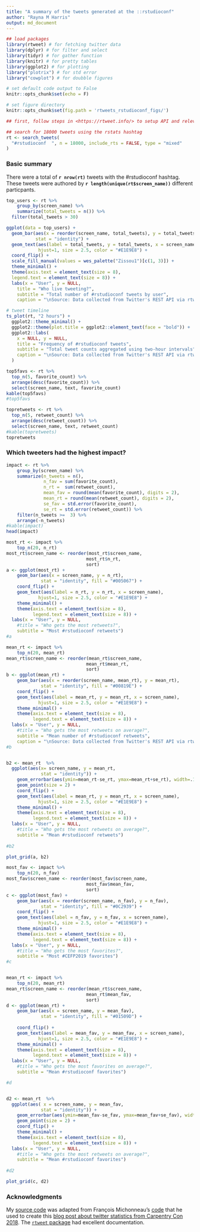 ```yaml
---
title: "A summary of the tweets generated at the ::rstudioconf"
author: "Rayna M Harris"
output: md_document
---
```


```r
## load packages
library(rtweet) # for fetching twitter data
library(dplyr) # for filter and select
library(tidyr) # for gather function
library(knitr) # for pretty tables
library(ggplot2) # for plotting
library("plotrix") # for std error
library("cowplot") # for doubble figures

# set default code output to False
knitr::opts_chunk$set(echo = F)

# set figure directory
knitr::opts_chunk$set(fig.path = 'rtweets_rstudioconf_figs/')

```


```r
## first, follow steps in <https://rtweet.info/> to setup API and relevant tokens

## search for 18000 tweets using the rstats hashtag
rt <- search_tweets(
  "#rstudioconf  ", n = 18000, include_rts = FALSE, type = "mixed"
)
```


### Basic summary

There were a total of **`r nrow(rt)`** tweets with the #rstudioconf hashtag. These tweets were authored by **`r length(unique(rt$screen_name))`** different particpants. 

```r
top_users <- rt %>%
    group_by(screen_name) %>%
    summarize(total_tweets = n()) %>%
  filter(total_tweets > 30)

ggplot(data = top_users) + 
  geom_bar(aes(x = reorder(screen_name, total_tweets), y = total_tweets), 
           stat = "identity") +
  geom_text(aes(label = total_tweets, y = total_tweets, x = screen_name),  
            hjust=1, size = 2.5, color = "#E1E9E8") +
  coord_flip() +
  scale_fill_manual(values = wes_palette("Zissou1")[c(1, 3)]) +
  theme_minimal() +
  theme(axis.text = element_text(size = 8),
  legend.text = element_text(size = 8)) + 
  labs(x = "User", y = NULL,
    title = "Who live tweeting?",
    subtitle = "Total number of #rstudioconf tweets by user",
    caption = "\nSource: Data collected from Twitter's REST API via rtweet")
```

```r
# tweet timeline
ts_plot(rt, "2 hours") +
  ggplot2::theme_minimal() +
  ggplot2::theme(plot.title = ggplot2::element_text(face = "bold")) +
  ggplot2::labs(
    x = NULL, y = NULL,
    title = "Frequency of #rstudioconf tweets",
    subtitle = "Total tweet counts aggregated using two-hour intervals",
    caption = "\nSource: Data collected from Twitter's REST API via rtweet"
  )

```



```r
top5favs <- rt %>%
  top_n(5, favorite_count) %>%
  arrange(desc(favorite_count)) %>%
  select(screen_name, text, favorite_count)
kable(top5favs)
#top5favs
```


```r
topretweets <- rt %>%
  top_n(5, retweet_count) %>%
  arrange(desc(retweet_count)) %>%
  select(screen_name, text, retweet_count)
#kable(topretweets)
topretweets
```

### Which tweeters had the highest impact?

```r
impact <- rt %>%
    group_by(screen_name) %>%
    summarize(n_tweets = n(),
              n_fav = sum(favorite_count),
              n_rt =  sum(retweet_count),
              mean_fav = round(mean(favorite_count), digits = 2),
              mean_rt = round(mean(retweet_count), digits = 2),
              se_fav = std.error(favorite_count),
              se_rt = std.error(retweet_count)) %>%
    filter(n_tweets >=  3) %>%
    arrange(-n_tweets)
#kable(impact)
head(impact)
```

```r
most_rt <- impact %>%
    top_n(20, n_rt)
most_rt$screen_name <- reorder(most_rt$screen_name,
                              most_rt$n_rt,
                              sort)
a <- ggplot(most_rt) +
    geom_bar(aes(x = screen_name, y = n_rt),
             stat = "identity", fill = "#005067") +
    coord_flip() + 
    geom_text(aes(label = n_rt, y = n_rt, x = screen_name),  
            hjust=1, size = 2.5, color = "#E1E9E8") +
    theme_minimal() +
    theme(axis.text = element_text(size = 8),
          legend.text = element_text(size = 8)) +
  labs(x = "User", y = NULL,
    #title = "Who gets the most retweets?",   
    subtitle = "Most #rstudioconf retweets")
#a

mean_rt <- impact %>%
    top_n(20, mean_rt)
mean_rt$screen_name <- reorder(mean_rt$screen_name,
                              mean_rt$mean_rt,
                              sort)
b <- ggplot(mean_rt) +
    geom_bar(aes(x = reorder(screen_name, mean_rt), y = mean_rt),
             stat = "identity", fill = "#00819E") +
    coord_flip() + 
    geom_text(aes(label = mean_rt, y = mean_rt, x = screen_name),  
            hjust=1, size = 2.5, color = "#E1E9E8") +
    theme_minimal() +
    theme(axis.text = element_text(size = 8),
          legend.text = element_text(size = 8)) +
  labs(x = "User", y = NULL,
    #title = "Who gets the most retweets on average?",   
    subtitle = "Mean number of #rstudioconf retweets",
    caption = "\nSource: Data collected from Twitter's REST API via rtweet")
#b


b2 <- mean_rt  %>% 
  ggplot(aes(x= screen_name, y = mean_rt, 
             stat = "identity")) + 
    geom_errorbar(aes(ymin=mean_rt-se_rt, ymax=mean_rt+se_rt), width=.1) +
    geom_point(size = 2) +
    coord_flip() + 
    geom_text(aes(label = mean_rt, y = mean_rt, x = screen_name),  
            hjust=1, size = 2.5, color = "#E1E9E8") +
    theme_minimal() +
    theme(axis.text = element_text(size = 8),
          legend.text = element_text(size = 8)) +
  labs(x = "User", y = NULL,
    #title = "Who gets the most retweets on average?",   
    subtitle = "Mean #rstudioconf retweets")
 
#b2

plot_grid(a, b2)
```

```r
most_fav <- impact %>%
    top_n(20, n_fav)
most_fav$screen_name <- reorder(most_fav$screen_name,
                              most_fav$mean_fav,
                              sort)
c <- ggplot(most_fav) +
    geom_bar(aes(x = reorder(screen_name, n_fav), y = n_fav),
             stat = "identity", fill = "#0C2939") +
    coord_flip() +  
    geom_text(aes(label = n_fav, y = n_fav, x = screen_name),  
            hjust=1, size = 2.5, color = "#E1E9E8") +
    theme_minimal() +
    theme(axis.text = element_text(size = 8),
          legend.text = element_text(size = 8)) +
  labs(x = "User", y = NULL,
    #title = "Who gets the most favorites?",
    subtitle = "Most #CEFP2019 favorites")
#c


mean_rt <- impact %>%
    top_n(20, mean_rt)
mean_rt$screen_name <- reorder(mean_rt$screen_name,
                              mean_rt$mean_fav,
                              sort)
d <- ggplot(mean_rt) +
    geom_bar(aes(x = screen_name, y = mean_fav),
             stat = "identity", fill = "#01509D") +
  
    coord_flip() +  
    geom_text(aes(label = mean_fav, y = mean_fav, x = screen_name),  
            hjust=1, size = 2.5, color = "#E1E9E8") +
    theme_minimal() +
    theme(axis.text = element_text(size = 8),
          legend.text = element_text(size = 8)) +
  labs(x = "User", y = NULL,
    #title = "Who gets the most favorites on average?",   
    subtitle = "Mean #rstudioconf favorites")

#d


d2 <- mean_rt  %>% 
  ggplot(aes( x = screen_name, y = mean_fav, 
             stat = "identity")) + 
    geom_errorbar(aes(ymin=mean_fav-se_fav, ymax=mean_fav+se_fav), width=.1) +
    geom_point(size = 2) +
    coord_flip() + 
    theme_minimal() +
    theme(axis.text = element_text(size = 8),
          legend.text = element_text(size = 8)) +
  labs(x = "User", y = NULL,
    #title = "Who gets the most retweets on average?",   
    subtitle = "Mean #rstudioconf favorites")
 
#d2

plot_grid(c, d2)
```



### Acknowledgments

My [source code](https://github.com/raynamharris/cefp2019/blob/master/dataviz/rtweets_rstudioconf.Rmd) was adapted from François Michonneau's [code](https://github.com/fmichonneau/2018-carpentrycon-tweets/blob/master/index.Rmd) that he used to create this [blog post about twitter statistics from Carpentry Con 2018](https://carpentries.org/2018/06/carpentrycon-tweets). The [`rtweet` package](https://rtweet.info/) had excellent documentation.